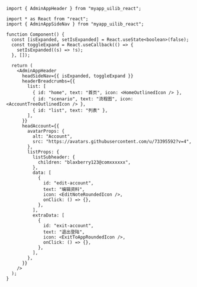 
<Meta of={Stories} />

<Title>\<AdminAppHeader></Title>

```tsx
import { AdminAppHeader } from "myapp_uilib_react";
```

```tsx
import * as React from "react";
import { AdminAppSideNav } from "myapp_uilib_react";

function Component() {
  const [isExpanded, setIsExpanded] = React.useState<boolean>(false);
  const toggleExpand = React.useCallback(() => {
    setIsExpanded((s) => !s);
  }, []);

  return (
    <AdminAppHeader
      headSideNav={{ isExpanded, toggleExpand }}
      headerBreadcrumbs={{
        list: [
          { id: "home", text: "首页", icon: <HomeOutlinedIcon /> },
          { id: "scenario", text: "流程图", icon: <AccountTreeOutlinedIcon /> },
          { id: "list", text: "列表" },
        ],
      }}
      headAccount={{
        avatarProps: {
          alt: "Account",
          src: "https://avatars.githubusercontent.com/u/73395592?v=4",
        },
        listProps: {
          listSubheader: {
            children: "blaxberry123@comxxxxxx",
          },
          data: [
            {
              id: "edit-account",
              text: "编辑资料",
              icon: <EditNoteRoundedIcon />,
              onClick: () => {},
            },
          ],
          extraData: [
            {
              id: "exit-account",
              text: "退出登陆",
              icon: <ExitToAppRoundedIcon />,
              onClick: () => {},
            },
          ],
        },
      }}
    />
  );
}
```
